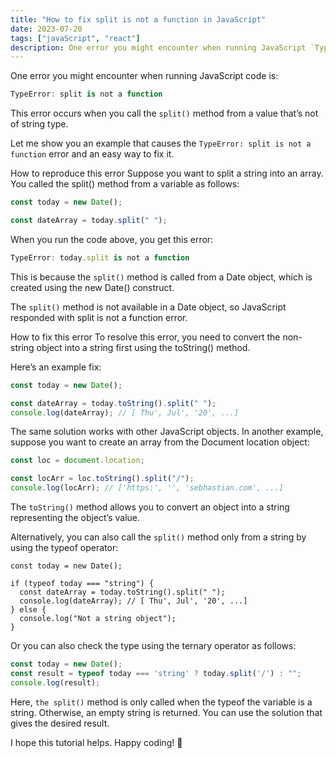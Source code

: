 ```yaml
---
title: "How to fix split is not a function in JavaScript"
date: 2023-07-20
tags: ["javaScript", "react"]
description: One error you might encounter when running JavaScript `TypeError: split is not a function`, This error occurs when you call the split() method from a value that’s not of string type. Let me show you an example that causes the TypeError: split is not a function error and an easy way to fix it.
---
```


One error you might encounter when running JavaScript code is:

```ts
TypeError: split is not a function
```

This error occurs when you call the `split()` method from a value that’s not of string type.

Let me show you an example that causes the `TypeError: split is not a function` error and an easy way to fix it.

How to reproduce this error
Suppose you want to split a string into an array. You called the split() method from a variable as follows:
```ts 
const today = new Date();
```

```ts
const dateArray = today.split(" ");
```

When you run the code above, you get this error:

```ts
TypeError: today.split is not a function
```

This is because the `split()` method is called from a Date object, which is created using the new Date() construct.

The `split()` method is not available in a Date object, so JavaScript responded with split is not a function error.

How to fix this error
To resolve this error, you need to convert the non-string object into a string first using the toString() method.

Here’s an example fix:

```ts
const today = new Date();
```
```ts
const dateArray = today.toString().split(" ");
console.log(dateArray); // [ Thu', Jul', '20', ...]
```

The same solution works with other JavaScript objects. In another example, suppose you want to create an array from the Document location object:
```ts
const loc = document.location;
```
```ts
const locArr = loc.toString().split("/");
console.log(locArr); // ['https:', '', 'sebhastian.com', ...]
```

The `toString()` method allows you to convert an object into a string representing the object’s value.

Alternatively, you can also call the `split()` method only from a string by using the typeof operator:
```tsx
const today = new Date();

if (typeof today === "string") {
  const dateArray = today.toString().split(" ");
  console.log(dateArray); // [ Thu', Jul', '20', ...]
} else {
  console.log("Not a string object");
}
```

Or you can also check the type using the ternary operator as follows:
```ts
const today = new Date();
const result = typeof today === 'string' ? today.split('/') : "";
console.log(result);
```
Here, `the split()` method is only called when the typeof the variable is a string. Otherwise, an empty string is returned. You can use the solution that gives the desired result.

I hope this tutorial helps. Happy coding! 🙌
